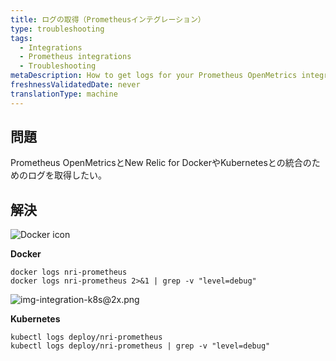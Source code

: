 ```yaml
---
title: ログの取得（Prometheusインテグレーション）
type: troubleshooting
tags:
  - Integrations
  - Prometheus integrations
  - Troubleshooting
metaDescription: How to get logs for your Prometheus OpenMetrics integration with New Relic for Docker or Kubernetes.
freshnessValidatedDate: never
translationType: machine
---
```




## 問題

Prometheus OpenMetricsとNew Relic for DockerやKubernetesとの統合のためのログを取得したい。

## 解決

<img title="Docker icon" alt="Docker icon" src={osDocker}/>

<DNT>**Docker**</DNT>

```
docker logs nri-prometheus
docker logs nri-prometheus 2>&1 | grep -v "level=debug"
```

<img title="img-integration-k8s@2x.png" alt="img-integration-k8s@2x.png" src={osk8}/>

<DNT>**Kubernetes**</DNT>

```
kubectl logs deploy/nri-prometheus
kubectl logs deploy/nri-prometheus | grep -v "level=debug"
```